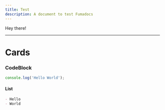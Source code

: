 ```yaml
---
title: Test
description: A document to test Fumadocs
---
```


Hey there!

---

# Cards

<Cards>
  <Card title="Learn more about Next.js" href="https://nextjs.org/docs" />
  <Card title="Learn more about Fumadocs" href="https://fumadocs.vercel.app" />
</Cards>

### CodeBlock

```js
console.log('Hello World');
```

#### List
```md
- Hello
- World
```

